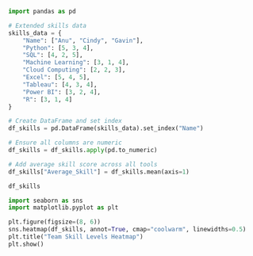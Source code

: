 
```python
import pandas as pd

# Extended skills data
skills_data = {
    "Name": ["Anu", "Cindy", "Gavin"],
    "Python": [5, 3, 4],
    "SQL": [4, 2, 5],
    "Machine Learning": [3, 1, 4],
    "Cloud Computing": [2, 2, 3],
    "Excel": [5, 4, 5],
    "Tableau": [4, 3, 4],
    "Power BI": [3, 2, 4],
    "R": [3, 1, 4]
}

# Create DataFrame and set index
df_skills = pd.DataFrame(skills_data).set_index("Name")

# Ensure all columns are numeric
df_skills = df_skills.apply(pd.to_numeric)

# Add average skill score across all tools
df_skills["Average_Skill"] = df_skills.mean(axis=1)

df_skills

```

```python
import seaborn as sns
import matplotlib.pyplot as plt

plt.figure(figsize=(8, 6))
sns.heatmap(df_skills, annot=True, cmap="coolwarm", linewidths=0.5)
plt.title("Team Skill Levels Heatmap")
plt.show()

```